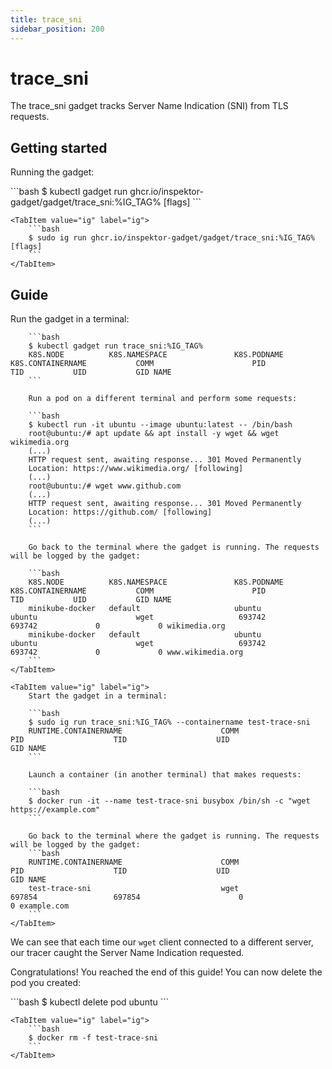 ```yaml
---
title: trace_sni
sidebar_position: 200
---
```



# trace_sni

The trace_sni gadget tracks Server Name Indication (SNI) from TLS requests.

## Getting started

Running the gadget:

<Tabs groupId="env">
    <TabItem value="kubectl-gadget" label="kubectl gadget">
        ```bash
        $ kubectl gadget run ghcr.io/inspektor-gadget/gadget/trace_sni:%IG_TAG% [flags]
        ```
    </TabItem>

    <TabItem value="ig" label="ig">
        ```bash
        $ sudo ig run ghcr.io/inspektor-gadget/gadget/trace_sni:%IG_TAG% [flags]
        ```
    </TabItem>
</Tabs>

## Guide

<Tabs groupId="env">
    <TabItem value="kubectl-gadget" label="kubectl gadget">
        Run the gadget in a terminal:

        ```bash
        $ kubectl gadget run trace_sni:%IG_TAG%
        K8S.NODE          K8S.NAMESPACE               K8S.PODNAME                 K8S.CONTAINERNAME           COMM                      PID            TID           UID           GID NAME
        ```

        Run a pod on a different terminal and perform some requests:

        ```bash
        $ kubectl run -it ubuntu --image ubuntu:latest -- /bin/bash
        root@ubuntu:/# apt update && apt install -y wget && wget wikimedia.org
        (...)
        HTTP request sent, awaiting response... 301 Moved Permanently
        Location: https://www.wikimedia.org/ [following]
        (...)
        root@ubuntu:/# wget www.github.com
        (...)
        HTTP request sent, awaiting response... 301 Moved Permanently
        Location: https://github.com/ [following]
        (...)
        ```

        Go back to the terminal where the gadget is running. The requests will be logged by the gadget:

        ```bash
        K8S.NODE          K8S.NAMESPACE               K8S.PODNAME                 K8S.CONTAINERNAME           COMM                      PID            TID           UID           GID NAME
        minikube-docker   default                     ubuntu                      ubuntu                      wget                   693742         693742             0             0 wikimedia.org
        minikube-docker   default                     ubuntu                      ubuntu                      wget                   693742         693742             0             0 www.wikimedia.org
        ```
    </TabItem>

    <TabItem value="ig" label="ig">
        Start the gadget in a terminal:

        ```bash
        $ sudo ig run trace_sni:%IG_TAG% --containername test-trace-sni
        RUNTIME.CONTAINERNAME                      COMM                                PID                    TID                    UID                   GID NAME
        ```

        Launch a container (in another terminal) that makes requests:

        ```bash
        $ docker run -it --name test-trace-sni busybox /bin/sh -c "wget https://example.com"
        ```

        Go back to the terminal where the gadget is running. The requests will be logged by the gadget:
        ```bash
        RUNTIME.CONTAINERNAME                      COMM                                PID                    TID                    UID                   GID NAME
        test-trace-sni                             wget                             697854                 697854                      0                     0 example.com
        ```
    </TabItem>
</Tabs>

We can see that each time our `wget` client connected to a different
server, our tracer caught the Server Name Indication requested.

Congratulations! You reached the end of this guide!
You can now delete the pod you created:

<Tabs groupId="env">
    <TabItem value="kubectl-gadget" label="kubectl gadget">
        ```bash
        $ kubectl delete pod ubuntu
        ```
    </TabItem>

    <TabItem value="ig" label="ig">
        ```bash
        $ docker rm -f test-trace-sni
        ```
    </TabItem>
</Tabs>
